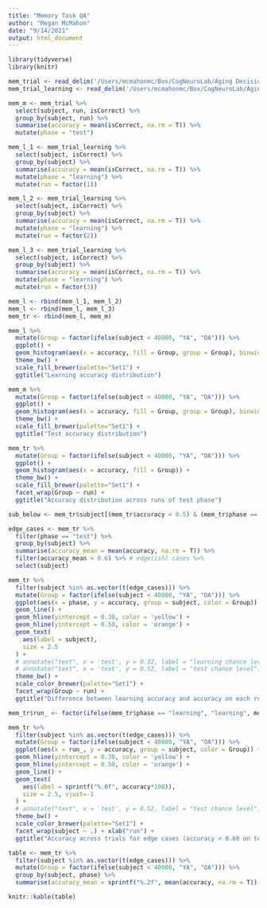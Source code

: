 ```yaml
---
title: "Memory Task QA"
author: "Megan McMahon"
date: "9/14/2021"
output: html_document
---
```

```r
library(tidyverse)
library(knitr)

mem_trial <- read_delim('/Users/mcmahonmc/Box/CogNeuroLab/Aging Decision Making R01/data/mri/Behavioral/memmatch_results_group.csv', delim = "\t", trim_ws=T)
mem_trial_learning <- read_delim('/Users/mcmahonmc/Box/CogNeuroLab/Aging Decision Making R01/data/mri/Behavioral/study_results_group.csv', delim = "\t", trim_ws=T)

mem_m <- mem_trial %>%
  select(subject, run, isCorrect) %>%
  group_by(subject, run) %>%
  summarise(accuracy = mean(isCorrect, na.rm = T)) %>%
  mutate(phase = "test")

mem_l_1 <- mem_trial_learning %>%
  select(subject, isCorrect) %>%
  group_by(subject) %>%
  summarise(accuracy = mean(isCorrect, na.rm = T)) %>%
  mutate(phase = "learning") %>%
  mutate(run = factor(1))

mem_l_2 <- mem_trial_learning %>%
  select(subject, isCorrect) %>%
  group_by(subject) %>%
  summarise(accuracy = mean(isCorrect, na.rm = T)) %>%
  mutate(phase = "learning") %>%
  mutate(run = factor(2))

mem_l_3 <- mem_trial_learning %>%
  select(subject, isCorrect) %>%
  group_by(subject) %>%
  summarise(accuracy = mean(isCorrect, na.rm = T)) %>%
  mutate(phase = "learning") %>%
  mutate(run = factor(3))

mem_l <- rbind(mem_l_1, mem_l_2)
mem_l <- rbind(mem_l, mem_l_3)
mem_tr <- rbind(mem_l, mem_m)

mem_l %>%
  mutate(Group = factor(ifelse(subject < 40000, "YA", "OA"))) %>%
  ggplot() +
  geom_histogram(aes(x = accuracy, fill = Group, group = Group), binwidth = 0.05) +
  theme_bw() +
  scale_fill_brewer(palette="Set1") +
  ggtitle("Learning accuracy distribution")

mem_m %>%
  mutate(Group = factor(ifelse(subject < 40000, "YA", "OA"))) %>%
  ggplot() +
  geom_histogram(aes(x = accuracy, fill = Group, group = Group), binwidth = 0.05) +
  theme_bw() +
  scale_fill_brewer(palette="Set1") +
  ggtitle("Test accuracy distribution")

mem_tr %>%
  mutate(Group = factor(ifelse(subject < 40000, "YA", "OA"))) %>%
  ggplot() +
  geom_histogram(aes(x = accuracy, fill = Group)) +
  theme_bw() +
  scale_fill_brewer(palette="Set1") +
  facet_wrap(Group ~ run) +
  ggtitle("Accuracy distribution across runs of test phase")

sub_below <- mem_tr$subject[(mem_tr$accuracy < 0.5) & (mem_tr$phase == "test")]

edge_cases <- mem_tr %>%
  filter(phase == "test") %>%
  group_by(subject) %>%
  summarise(accuracy_mean = mean(accuracy, na.rm = T)) %>%
  filter(accuracy_mean < 0.6) %>% # edge(ish) cases %>%
  select(subject)

mem_tr %>%
  filter(subject %in% as.vector(t(edge_cases))) %>%
  mutate(Group = factor(ifelse(subject < 40000, "YA", "OA"))) %>%
  ggplot(aes(x = phase, y = accuracy, group = subject, color = Group)) +
  geom_line() +
  geom_hline(yintercept = 0.30, color = 'yellow') + 
  geom_hline(yintercept = 0.50, color = 'orange') +
  geom_text(
    aes(label = subject),
    size = 2.5
  ) +
  # annotate("text", x = 'test', y = 0.32, label = "learning chance level") +
  # annotate("text", x = 'test', y = 0.52, label = "test chance level") +
  theme_bw() +
  scale_color_brewer(palette="Set1") +
  facet_wrap(Group ~ run) +
  ggtitle("Difference between learning accuracy and accuracy on each run")

mem_tr$run_ <- factor(ifelse(mem_tr$phase == "learning", "learning", mem_tr$run), levels = c("learning", 1, 2, 3))

mem_tr %>%
  filter(subject %in% as.vector(t(edge_cases))) %>%
  mutate(Group = factor(ifelse(subject < 40000, "YA", "OA"))) %>%
  ggplot(aes(x = run_, y = accuracy, group = subject, color = Group)) +
  geom_hline(yintercept = 0.30, color = 'yellow') + 
  geom_hline(yintercept = 0.50, color = 'orange') +
  geom_line() +
  geom_text(
    aes(label = sprintf("%.0f", accuracy*100)),
    size = 2.5, vjust=-1
  ) +
  # annotate("text", x = 'test', y = 0.52, label = "test chance level") +
  theme_bw() +
  scale_color_brewer(palette="Set1") +
  facet_wrap(subject ~ .) + xlab("run") +
  ggtitle("Accuracy across trials for edge cases (accuracy < 0.60 on test)")

table <- mem_tr %>%
  filter(subject %in% as.vector(t(edge_cases))) %>%
  mutate(Group = factor(ifelse(subject < 40000, "YA", "OA"))) %>%
  group_by(subject, phase) %>%
  summarise(accuracy_mean = sprintf("%.2f", mean(accuracy, na.rm = T)))

knitr::kable(table)

```
